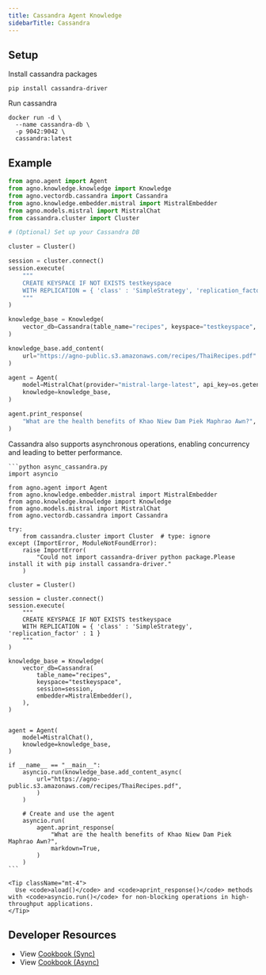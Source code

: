 ```yaml
---
title: Cassandra Agent Knowledge
sidebarTitle: Cassandra
---
```


## Setup

Install cassandra packages

```shell
pip install cassandra-driver
```

Run cassandra

```shell
docker run -d \
  --name cassandra-db \
  -p 9042:9042 \
  cassandra:latest
```

## Example

```python agent_with_knowledge.py
from agno.agent import Agent
from agno.knowledge.knowledge import Knowledge
from agno.vectordb.cassandra import Cassandra
from agno.knowledge.embedder.mistral import MistralEmbedder
from agno.models.mistral import MistralChat
from cassandra.cluster import Cluster

# (Optional) Set up your Cassandra DB

cluster = Cluster()

session = cluster.connect()
session.execute(
    """
    CREATE KEYSPACE IF NOT EXISTS testkeyspace
    WITH REPLICATION = { 'class' : 'SimpleStrategy', 'replication_factor' : 1 }
    """
)

knowledge_base = Knowledge(
    vector_db=Cassandra(table_name="recipes", keyspace="testkeyspace", session=session, embedder=MistralEmbedder()),
)

knowledge_base.add_content(
    url="https://agno-public.s3.amazonaws.com/recipes/ThaiRecipes.pdf"
)

agent = Agent(
    model=MistralChat(provider="mistral-large-latest", api_key=os.getenv("MISTRAL_API_KEY")),
    knowledge=knowledge_base,
)

agent.print_response(
    "What are the health benefits of Khao Niew Dam Piek Maphrao Awn?", markdown=True, show_full_reasoning=True
)
```

<Card title="Async Support ⚡">
  <div className="mt-2">
    <p>
      Cassandra also supports asynchronous operations, enabling concurrency and leading to better performance.
    </p>
    
    ```python async_cassandra.py
    import asyncio

    from agno.agent import Agent
    from agno.knowledge.embedder.mistral import MistralEmbedder
    from agno.knowledge.knowledge import Knowledge
    from agno.models.mistral import MistralChat
    from agno.vectordb.cassandra import Cassandra

    try:
        from cassandra.cluster import Cluster  # type: ignore
    except (ImportError, ModuleNotFoundError):
        raise ImportError(
            "Could not import cassandra-driver python package.Please install it with pip install cassandra-driver."
        )

    cluster = Cluster()

    session = cluster.connect()
    session.execute(
        """
        CREATE KEYSPACE IF NOT EXISTS testkeyspace
        WITH REPLICATION = { 'class' : 'SimpleStrategy', 'replication_factor' : 1 }
        """
    )

    knowledge_base = Knowledge(
        vector_db=Cassandra(
            table_name="recipes",
            keyspace="testkeyspace",
            session=session,
            embedder=MistralEmbedder(),
        ),
    )


    agent = Agent(
        model=MistralChat(),
        knowledge=knowledge_base,
    )

    if __name__ == "__main__":
        asyncio.run(knowledge_base.add_content_async(
            url="https://agno-public.s3.amazonaws.com/recipes/ThaiRecipes.pdf",
            )
        )

        # Create and use the agent
        asyncio.run(
            agent.aprint_response(
                "What are the health benefits of Khao Niew Dam Piek Maphrao Awn?",
                markdown=True,
            )
        )
    ```
    
    <Tip className="mt-4">
      Use <code>aload()</code> and <code>aprint_response()</code> methods with <code>asyncio.run()</code> for non-blocking operations in high-throughput applications.
    </Tip>
  </div>
</Card>

## Developer Resources

- View [Cookbook (Sync)](https://github.com/agno-agi/agno/blob/main/cookbook/knowledge/vector_db/cassandra_db/cassandra_db.py)
- View [Cookbook (Async)](https://github.com/agno-agi/agno/blob/main/cookbook/knowledge/vector_db/cassandra_db/async_cassandra_db.py)
